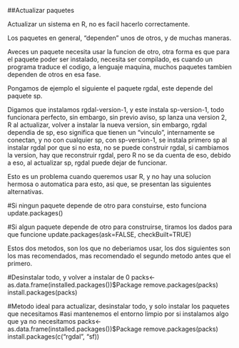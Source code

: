 ##Actualizar paquetes

Actualizar un sistema en R, no es facil hacerlo correctamente.

Los paquetes en general, "dependen" unos de otros, y de muchas maneras.

Aveces un paquete necesita usar la funcion de otro, otra forma es que para el paquete poder ser instalado, necesita ser compilado, es cuando un programa traduce el codigo, a lenguaje maquina, muchos paquetes tambien dependen de otros en esa fase.

Pongamos de ejemplo el siguiente el paquete rgdal, este depende del paquete sp.

Digamos que instalamos rgdal-version-1, y este instala sp-version-1, todo funcionara perfecto, sin embargo, sin previo aviso, sp lanza una version 2, R al actualizar, volver a instalar la nueva version, sin embargo, rgdal dependia de sp, eso significa que tienen un "vinculo", internamente se conectan, y no con cualquier sp, con sp-version-1, se instala primero sp al instalar rgdal por que si no esta, no se puede construir rgdal, si cambiamos la version, hay que reconstruir rgdal, pero R no se da cuenta de eso, debido a eso, al actualizar sp, rgdal puede dejar de funcionar.

Esto es un problema cuando queremos usar R, y no hay una solucion hermosa o automatica para esto, asi que, se presentan las siguientes alternativas.

#Si ningun paquete depende de otro para constuirse, esto funciona
update.packages()

#Si algun paquete depende de otro para construirse, tiramos los dados para que funcione
update.packages(ask=FALSE, checkBuilt=TRUE)

Estos dos metodos, son los que no deberiamos usar, los dos siguientes son los mas recomendados, mas recomendado el segundo metodo antes que el primero.

#Desinstalar todo, y volver a instalar de 0
packs<-as.data.frame(installed.packages())$Package
remove.packages(packs)
install.packages(packs)

#Metodo ideal para actualizar, desinstalar todo, y solo instalar los paquetes que necesitamos
#asi mantenemos el entorno limpio por si instalamos algo que ya no necesitamos
packs<-as.data.frame(installed.packages())$Package
remove.packages(packs)
install.packages(c("rgdal", "sf))
